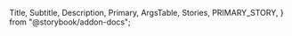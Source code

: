 

  Title,
  Subtitle,
  Description,
  Primary,
  ArgsTable,
  Stories,
  PRIMARY_STORY,
} from "@storybook/addon-docs";

<Meta name="Illustrated Message Overview" of={ComponentStories} />

<header>
  <span className="sb-ui5-title">
    <Title />
  </span>
  {componentInfo.since && (
    <span className="sb-ui5-component-heading-since">
      <b>v{componentInfo.since}</b>
    </span>
  )}
</header>
<div className="sb-ui5-component-package">
  <b>{componentInfo.package}</b>
</div>
<h2 className="sb-ui5-control-tag">&lt;{componentInfo.tagName}&gt;</h2>
<Subtitle />
<Description />
<br />
<Primary />
<ArgsTable story={PRIMARY_STORY} />
{!componentInfo.showDefaultStoryOnly && <Stories />}
<Footer />
